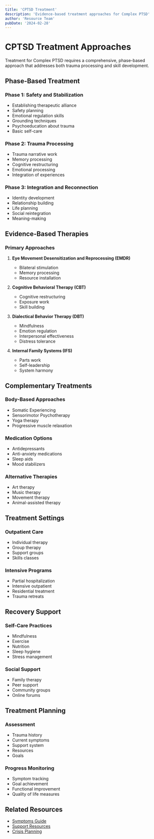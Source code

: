 ```yaml
---
title: 'CPTSD Treatment'
description: 'Evidence-based treatment approaches for Complex PTSD'
author: 'Resource Team'
pubDate: '2024-02-28'
---
```


# CPTSD Treatment Approaches

Treatment for Complex PTSD requires a comprehensive, phase-based approach that addresses both trauma processing and skill development.

## Phase-Based Treatment

### Phase 1: Safety and Stabilization

- Establishing therapeutic alliance
- Safety planning
- Emotional regulation skills
- Grounding techniques
- Psychoeducation about trauma
- Basic self-care

### Phase 2: Trauma Processing

- Trauma narrative work
- Memory processing
- Cognitive restructuring
- Emotional processing
- Integration of experiences

### Phase 3: Integration and Reconnection

- Identity development
- Relationship building
- Life planning
- Social reintegration
- Meaning-making

## Evidence-Based Therapies

### Primary Approaches

1. **Eye Movement Desensitization and Reprocessing (EMDR)**

   - Bilateral stimulation
   - Memory processing
   - Resource installation

2. **Cognitive Behavioral Therapy (CBT)**

   - Cognitive restructuring
   - Exposure work
   - Skill building

3. **Dialectical Behavior Therapy (DBT)**

   - Mindfulness
   - Emotion regulation
   - Interpersonal effectiveness
   - Distress tolerance

4. **Internal Family Systems (IFS)**
   - Parts work
   - Self-leadership
   - System harmony

## Complementary Treatments

### Body-Based Approaches

- Somatic Experiencing
- Sensorimotor Psychotherapy
- Yoga therapy
- Progressive muscle relaxation

### Medication Options

- Antidepressants
- Anti-anxiety medications
- Sleep aids
- Mood stabilizers

### Alternative Therapies

- Art therapy
- Music therapy
- Movement therapy
- Animal-assisted therapy

## Treatment Settings

### Outpatient Care

- Individual therapy
- Group therapy
- Support groups
- Skills classes

### Intensive Programs

- Partial hospitalization
- Intensive outpatient
- Residential treatment
- Trauma retreats

## Recovery Support

### Self-Care Practices

- Mindfulness
- Exercise
- Nutrition
- Sleep hygiene
- Stress management

### Social Support

- Family therapy
- Peer support
- Community groups
- Online forums

## Treatment Planning

### Assessment

- Trauma history
- Current symptoms
- Support system
- Resources
- Goals

### Progress Monitoring

- Symptom tracking
- Goal achievement
- Functional improvement
- Quality of life measures

## Related Resources

- [Symptoms Guide](/mental/I-CPTSD/symptoms)
- [Support Resources](/mental/I-CPTSD/resources)
- [Crisis Planning](/mental/IV-Management/crisis-planning)
